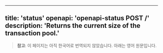 <!-- AUTO-GENERATED-CONTENT:START (ENGLISH-COPY) -->
---
title: 'status'
openapi: 'openapi-status POST /'
description: 'Returns the current size of the transaction pool.'
---

> **참고**: 이 페이지는 아직 한국어로 번역되지 않았습니다. 아래는 영어 원문입니다.
